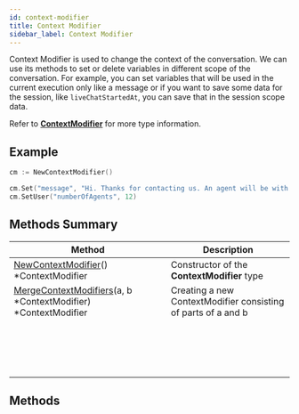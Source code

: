 ```yaml
---
id: context-modifier
title: Context Modifier
sidebar_label: Context Modifier
---
```


Context Modifier is used to change the context of the conversation. We can use its methods to set or delete variables in different scope of the conversation. For example, you can set variables that will be used in the current execution only like a message or if you want to save some data for the session, like ```liveChatStartedAt```, you can save that in the session scope data.

Refer to **[ContextModifier]()** for more type information.

## Example
```go
cm := NewContextModifier()

cm.Set("message", "Hi. Thanks for contacting us. An agent will be with you shortly")
cm.SetUser("numberOfAgents", 12)
```

## Methods Summary

| Method | Description |
|--------|-------------|
| [NewContextModifier]()() \*ContextModifier | Constructor of the **ContextModifier** type |
| [MergeContextModifiers]()(a, b \*ContextModifier) \*ContextModifier | Creating a new ContextModifier consisting of parts of a and b |
|  |  |
|  |  |
|  |  |
|  |  |
|  |  |
|  |  |
|  |  |
|  |  |
|  |  |
|  |  |
|  |  |
|  |  |
|  |  |
|  |  |
|  |  |
|  |  |
|  |  |


## Methods